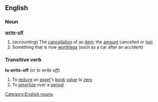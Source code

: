 ==English==
===Noun===
'''[[write]]-[[off]]'''
#(''accounting'') The [[cancellation]] of an [[item]]; the [[amount]] cancelled or [[lost]]
#Something that is now [[worthless]] (such as a car after an accident)
===Transitive verb===
'''to write-off'''  (or ''to write off'')
#To [[reduce]] an [[asset]]'s [[book]] [[value]] to [[zero]]
#To [[amortize]] over a [[period]]
[[Category:English nouns]]